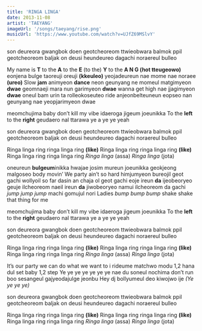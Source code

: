 ```yaml
---
title: 'RINGA LINGA'
date: 2013-11-08
artist: 'TAEYANG'
imageUrl: '/songs/taeyang/rise.png'
musicUrl: 'https://www.youtube.com/watch?v=UJfZ69MSlvY'
---
```


son deureora gwangbok doen geotcheoreom
ttwieobwara balmok ppil geotcheoreom
baljak on deusi heundeureo
dagachi noraereul bulleo

My name is **T** to the **A** to the **E** (to the)
**Y** to the **A N G (hot tteugeowo)**
eonjena bulge taoreuji oreuji **(kkeuleo)**
yeojadeureun nae mome nae noraee **(ureo)**
Slow **jam** animyeon **dance**
neon geunyang ne momeul matgimyeon **dwae**
geomnaeji mara nun garimyeon **dwae**
wanna get high nae jjagimyeon **dwae**
oneul bam urin ta rolleokoseuteo ride
anjeonbelteuneun eopseo nan geunyang nae yeopjarimyeon dwae

meomchujima baby don’t kill my vibe
idaeroga jigeum joeunikka
To the **left** to the **right** geudaero nal ttarawa
ye a ye ye yeah

son deureora gwangbok doen geotcheoreom
ttwieobwara balmok ppil geotcheoreom
baljak on deusi heundeureo
dagachi noraereul bulleo

Ringa linga ring ringa linga ring **(like)**
Ringa linga ring ringa linga ring **(like)**
Ringa linga ring ringa linga ring
*Ringa linga* (assa) *Ringa linga* (jota)

oneureun **bulgeum**inikka hwajae josim
mureun joeunikka geokjeong malgoseo body movin’
We party ain’t so hard himjumyeon bureojil geot gachi
wollyoil so far dasin an chaja ol geot gachi
eoje ireun **da** ijeobeoryeo geuje ilcheoreom
naeil ireun **da** jiwobeoryeo namui ilcheoreom
da gachi *jump jump jump* machi gomujul nori
Ladies *bump bump bump*
shake shake that thing for me

meomchujima baby don’t kill my vibe
idaeroga jigeum joeunikka
To the **left** to the **right** geudaero nal ttarawa
ye a ye ye yeah

son deureora gwangbok doen geotcheoreom
ttwieobwara balmok ppil geotcheoreom
baljak on deusi heundeureo
dagachi noraereul bulleo

Ringa linga ring ringa linga ring **(like)**
Ringa linga ring ringa linga ring **(like)**
Ringa linga ring ringa linga ring
*Ringa linga* (assa) *Ringa linga* (jota)

It’s our party we can do what we want to
i rideume matchwo modu 1,2
hana dul set baby 1,2 step
Ye ye ye ye ye ye ye
nae du soneul nochima don’t run boo
sesangeul gajyeodajulge jeonbu
Hey dj bollyumeul deo kiwojwo ije *(Ye ye ye ye)*

son deureora gwangbok doen geotcheoreom
ttwieobwara balmok ppil geotcheoreom
baljak on deusi heundeureo
dagachi noraereul bulleo

Ringa linga ring ringa linga ring **(like)**
Ringa linga ring ringa linga ring **(like)**
Ringa linga ring ringa linga ring
*Ringa linga* (assa) *Ringa linga* (jota)
